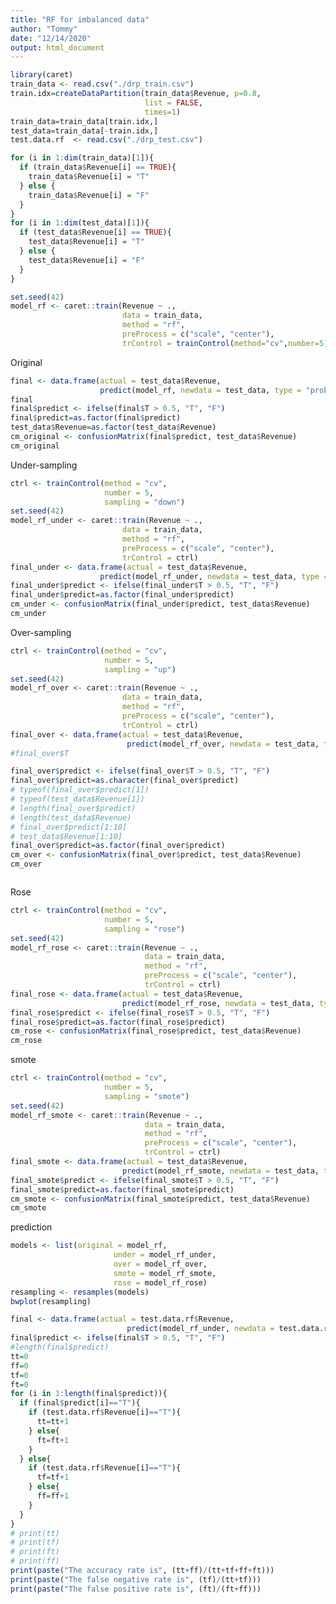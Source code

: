 ```yaml
---
title: "RF for imbalanced data"
author: "Tommy"
date: "12/14/2020"
output: html_document
---
```


```r
library(caret)
train_data <- read.csv("./drp_train.csv")
train.idx=createDataPartition(train_data$Revenue, p=0.8, 
                              list = FALSE,
                              times=1)
train_data=train_data[train.idx,]
test_data=train_data[-train.idx,]
test.data.rf  <- read.csv("./drp_test.csv")

for (i in 1:dim(train_data)[1]){
  if (train_data$Revenue[i] == TRUE){
    train_data$Revenue[i] = "T"
  } else {
    train_data$Revenue[i] = "F"
  }
}
for (i in 1:dim(test_data)[1]){
  if (test_data$Revenue[i] == TRUE){
    test_data$Revenue[i] = "T"
  } else {
    test_data$Revenue[i] = "F"
  }
}
```

```r
set.seed(42)
model_rf <- caret::train(Revenue ~ .,
                         data = train_data,
                         method = "rf",
                         preProcess = c("scale", "center"),
                         trControl = trainControl(method="cv",number=5))
```

Original
```r
final <- data.frame(actual = test_data$Revenue,
                    predict(model_rf, newdata = test_data, type = "prob"))
final
final$predict <- ifelse(final$T > 0.5, "T", "F")
final$predict=as.factor(final$predict)
test_data$Revenue=as.factor(test_data$Revenue)
cm_original <- confusionMatrix(final$predict, test_data$Revenue)
cm_original
```



Under-sampling
```r
ctrl <- trainControl(method = "cv", 
                     number = 5,
                     sampling = "down")
set.seed(42)
model_rf_under <- caret::train(Revenue ~ .,
                         data = train_data,
                         method = "rf",
                         preProcess = c("scale", "center"),
                         trControl = ctrl)
final_under <- data.frame(actual = test_data$Revenue,
                    predict(model_rf_under, newdata = test_data, type = "prob"))
final_under$predict <- ifelse(final_under$T > 0.5, "T", "F")
final_under$predict=as.factor(final_under$predict)
cm_under <- confusionMatrix(final_under$predict, test_data$Revenue)
cm_under
```


Over-sampling
```r
ctrl <- trainControl(method = "cv", 
                     number = 5, 
                     sampling = "up")
set.seed(42)
model_rf_over <- caret::train(Revenue ~ .,
                         data = train_data,
                         method = "rf",
                         preProcess = c("scale", "center"),
                         trControl = ctrl)
final_over <- data.frame(actual = test_data$Revenue,
                          predict(model_rf_over, newdata = test_data, type = "prob"))
#final_over$T
```

```r
final_over$predict <- ifelse(final_over$T > 0.5, "T", "F")
final_over$predict=as.character(final_over$predict)
# typeof(final_over$predict[1])
# typeof(test_data$Revenue[1])
# length(final_over$predict)
# length(test_data$Revenue)
# final_over$predict[1:10]
# test_data$Revenue[1:10]
final_over$predict=as.factor(final_over$predict)
cm_over <- confusionMatrix(final_over$predict, test_data$Revenue)
cm_over

```

```r

```

Rose
```r
ctrl <- trainControl(method = "cv", 
                     number = 5,
                     sampling = "rose")
set.seed(42)
model_rf_rose <- caret::train(Revenue ~ .,
                              data = train_data,
                              method = "rf",
                              preProcess = c("scale", "center"),
                              trControl = ctrl)
final_rose <- data.frame(actual = test_data$Revenue,
                         predict(model_rf_rose, newdata = test_data, type = "prob"))
final_rose$predict <- ifelse(final_rose$T > 0.5, "T", "F")
final_rose$predict=as.factor(final_rose$predict)
cm_rose <- confusionMatrix(final_rose$predict, test_data$Revenue)
cm_rose
```


smote
```r
ctrl <- trainControl(method = "cv", 
                     number = 5,
                     sampling = "smote")
set.seed(42)
model_rf_smote <- caret::train(Revenue ~ .,
                              data = train_data,
                              method = "rf",
                              preProcess = c("scale", "center"),
                              trControl = ctrl)
final_smote <- data.frame(actual = test_data$Revenue,
                         predict(model_rf_smote, newdata = test_data, type = "prob"))
final_smote$predict <- ifelse(final_smote$T > 0.5, "T", "F")
final_smote$predict=as.factor(final_smote$predict)
cm_smote <- confusionMatrix(final_smote$predict, test_data$Revenue)
cm_smote
```

prediction
```r
models <- list(original = model_rf,
                       under = model_rf_under,
                       over = model_rf_over,
                       smote = model_rf_smote,
                       rose = model_rf_rose)
resampling <- resamples(models)
bwplot(resampling)
```



```r
final <- data.frame(actual = test.data.rf$Revenue,
                          predict(model_rf_under, newdata = test.data.rf, type = "prob"))
final$predict <- ifelse(final$T > 0.5, "T", "F")
#length(final$predict)
tt=0
ff=0
tf=0
ft=0
for (i in 1:length(final$predict)){
  if (final$predict[i]=="T"){
    if (test.data.rf$Revenue[i]=="T"){
      tt=tt+1
    } else{
      ft=ft+1
    }
  } else{
    if (test.data.rf$Revenue[i]=="T"){
      tf=tf+1
    } else{
      ff=ff+1
    }
  }
}
# print(tt)
# print(tf)
# print(ft)
# print(ff)
print(paste("The accuracy rate is", (tt+ff)/(tt+tf+ff+ft)))
print(paste("The false negative rate is", (tf)/(tt+tf)))
print(paste("The false positive rate is", (ft)/(ft+ff)))


```












